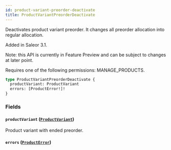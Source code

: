 ```yaml
---
id: product-variant-preorder-deactivate
title: ProductVariantPreorderDeactivate
---
```



Deactivates product variant preorder. It changes all preorder allocation into regular allocation.

Added in Saleor 3.1.

Note: this API is currently in Feature Preview and can be subject to changes at later point. 

Requires one of the following permissions: MANAGE_PRODUCTS.

```graphql
type ProductVariantPreorderDeactivate {
  productVariant: ProductVariant
  errors: [ProductError!]!
}
```


### Fields

#### `productVariant` ([`ProductVariant`](../../../developer/api-reference/objects/product-variant))

Product variant with ended preorder.


#### `errors` ([`ProductError`](../../../developer/api-reference/objects/product-error))







